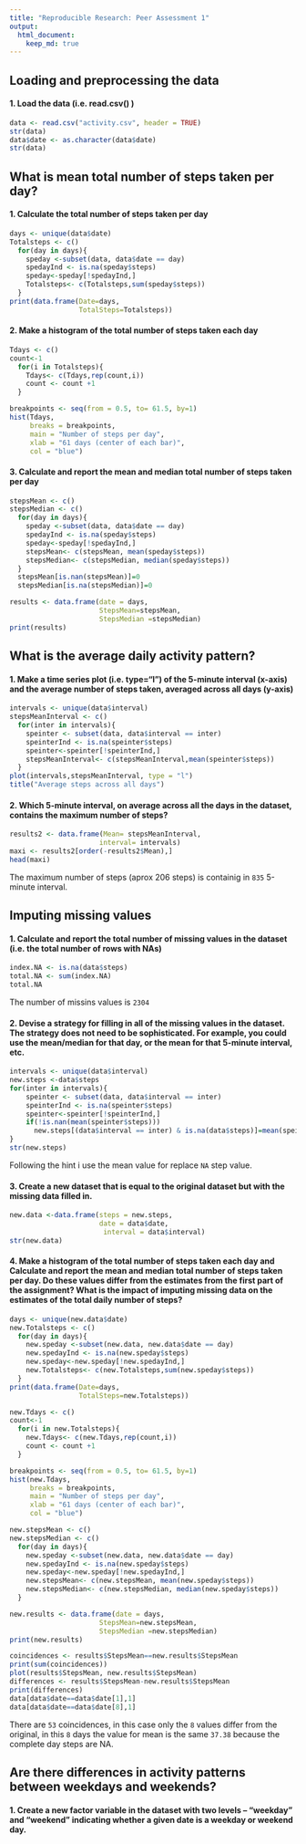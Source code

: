 ```yaml
---
title: "Reproducible Research: Peer Assessment 1"
output: 
  html_document:
    keep_md: true
---
```



## Loading and preprocessing the data

#### 1. Load the data (i.e. read.csv() )

```r
data <- read.csv("activity.csv", header = TRUE)
str(data)
data$date <- as.character(data$date)
str(data)
```



## What is mean total number of steps taken per day?

#### 1. Calculate the total number of steps taken per day

```r
days <- unique(data$date)
Totalsteps <- c()
  for(day in days){
    speday <-subset(data, data$date == day)
    spedayInd <- is.na(speday$steps)
    speday<-speday[!spedayInd,] 
    Totalsteps<- c(Totalsteps,sum(speday$steps))
  }
print(data.frame(Date=days,
                 TotalSteps=Totalsteps))
```


#### 2. Make a histogram of the total number of steps taken each day

```r
Tdays <- c()
count<-1
  for(i in Totalsteps){
    Tdays<- c(Tdays,rep(count,i))
    count <- count +1
  }

breakpoints <- seq(from = 0.5, to= 61.5, by=1)
hist(Tdays,
     breaks = breakpoints,
     main = "Number of steps per day",
     xlab = "61 days (center of each bar)",
     col = "blue")
```


#### 3. Calculate and report the mean and median total number of steps taken per day
```r
stepsMean <- c()
stepsMedian <- c()
  for(day in days){
    speday <-subset(data, data$date == day)
    spedayInd <- is.na(speday$steps)
    speday<-speday[!spedayInd,] 
    stepsMean<- c(stepsMean, mean(speday$steps))
    stepsMedian<- c(stepsMedian, median(speday$steps))
  }
  stepsMean[is.nan(stepsMean)]=0
  stepsMedian[is.na(stepsMedian)]=0

results <- data.frame(date = days, 
                      StepsMean=stepsMean,
                      StepsMedian =stepsMedian)
print(results)

```

## What is the average daily activity pattern?

#### 1. Make a time series plot (i.e. type="l") of the 5-minute interval (x-axis) and the average number of steps taken, averaged across all days (y-axis)

```r
intervals <- unique(data$interval)
stepsMeanInterval <- c()
  for(inter in intervals){
    speinter <- subset(data, data$interval == inter)
    speinterInd <- is.na(speinter$steps)
    speinter<-speinter[!speinterInd,] 
    stepsMeanInterval<- c(stepsMeanInterval,mean(speinter$steps))
  }
plot(intervals,stepsMeanInterval, type = "l")
title("Average steps across all days")
```

#### 2. Which 5-minute interval, on average across all the days in the dataset, contains the maximum number of steps?

```r
results2 <- data.frame(Mean= stepsMeanInterval,
                      interval= intervals)
maxi <- results2[order(-results2$Mean),]
head(maxi)
```

The maximum number of steps (aprox 206 steps) is containig in `835` 5-minute interval.


## Imputing missing values

#### 1. Calculate and report the total number of missing values in the dataset (i.e. the total number of rows with \color{red}{\verb|NA|}NAs)

```r
index.NA <- is.na(data$steps)
total.NA <- sum(index.NA)
total.NA
```

The number of missins values is `2304`

#### 2. Devise a strategy for filling in all of the missing values in the dataset. The strategy does not need to be sophisticated. For example, you could use the mean/median for that day, or the mean for that 5-minute interval, etc.

```r
intervals <- unique(data$interval)
new.steps <-data$steps
for(inter in intervals){
    speinter <- subset(data, data$interval == inter)
    speinterInd <- is.na(speinter$steps)
    speinter<-speinter[!speinterInd,]
    if(!is.nan(mean(speinter$steps)))
      new.steps[(data$interval == inter) & is.na(data$steps)]=mean(speinter$steps)
}
str(new.steps)
```
Following the hint i use the mean value for replace `NA` step value. 

#### 3. Create a new dataset that is equal to the original dataset but with the missing data filled in.

```r
new.data <-data.frame(steps = new.steps, 
                      date = data$date,
                       interval = data$interval)
str(new.data)
```

#### 4. Make a histogram of the total number of steps taken each day and Calculate and report the mean and median total number of steps taken per day. Do these values differ from the estimates from the first part of the assignment? What is the impact of imputing missing data on the estimates of the total daily number of steps?

```r
days <- unique(new.data$date)
new.Totalsteps <- c()
  for(day in days){
    new.speday <-subset(new.data, new.data$date == day)
    new.spedayInd <- is.na(new.speday$steps)
    new.speday<-new.speday[!new.spedayInd,] 
    new.Totalsteps<- c(new.Totalsteps,sum(new.speday$steps))
  }
print(data.frame(Date=days,
                 TotalSteps=new.Totalsteps))
```

```r
new.Tdays <- c()
count<-1
  for(i in new.Totalsteps){
    new.Tdays<- c(new.Tdays,rep(count,i))
    count <- count +1
  }

breakpoints <- seq(from = 0.5, to= 61.5, by=1)
hist(new.Tdays,
     breaks = breakpoints,
     main = "Number of steps per day",
     xlab = "61 days (center of each bar)",
     col = "blue")
```

```r
new.stepsMean <- c()
new.stepsMedian <- c()
  for(day in days){
    new.speday <-subset(new.data, new.data$date == day)
    new.spedayInd <- is.na(new.speday$steps)
    new.speday<-new.speday[!new.spedayInd,] 
    new.stepsMean<- c(new.stepsMean, mean(new.speday$steps))
    new.stepsMedian<- c(new.stepsMedian, median(new.speday$steps))
  }

new.results <- data.frame(date = days, 
                      StepsMean=new.stepsMean,
                      StepsMedian =new.stepsMedian)
print(new.results)
```
```r
coincidences <- results$StepsMean==new.results$StepsMean
print(sum(coincidences))
plot(results$StepsMean, new.results$StepsMean)
differences <- results$StepsMean-new.results$StepsMean
print(differences)
data[data$date==data$date[1],1]
data[data$date==data$date[8],1]
```

There are `53` coincidences, in this case only the `8` values differ from the original, in this `8` days the value for mean is the same `37.38` because the complete day steps are NA. 

## Are there differences in activity patterns between weekdays and weekends?

#### 1. Create a new factor variable in the dataset with two levels – “weekday” and “weekend” indicating whether a given date is a weekday or weekend day.

